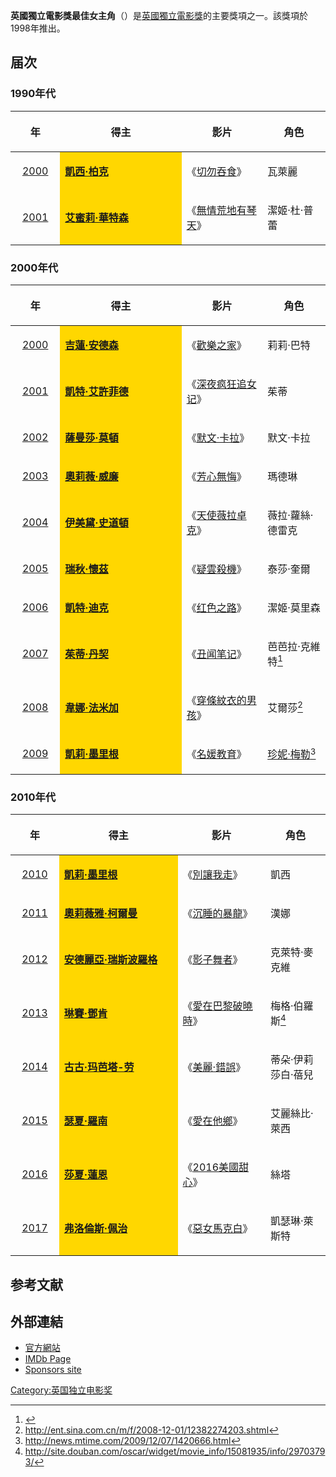 '''英國獨立電影獎最佳女主角'''（{{lang-en|'''BIFA Award for Best Performance by an Actress in a British Independent Film'''}}）是[[英國獨立電影獎|英國獨立電影獎]]的主要獎項之一。該獎項於1998年推出。

== 届次 ==
=== 1990年代 ===
{| class="wikitable" width="95%" cellpadding="5"
|-
!width="100"|年
!width="450"|得主
!width="250"|影片
!width="200"|角色
|-
|style="text-align:center;"| [[第1屆英國獨立電影獎|2000]] ||  style="background:#FFD700;" | '''[[凱西·柏克|凱西·柏克]]''' || 《[[切勿吞食|切勿吞食]]》  || 瓦萊麗
|-
|style="text-align:center;"| [[第2屆英國獨立電影獎|2001]] ||  style="background:#FFD700;" | '''[[艾蜜莉·華特森|艾蜜莉·華特森]]''' || 《[[無情荒地有琴天|無情荒地有琴天]]》  || 潔姬·杜·普蕾
|}

=== 2000年代 ===
{| class="wikitable" width="95%" cellpadding="5"
|-
!width="100"|年
!width="450"|得主
!width="250"|影片
!width="200"|角色
|-
|style="text-align:center;"| [[第3屆英國獨立電影獎|2000]] ||  style="background:#FFD700;" | '''[[吉蓮·安德森|吉蓮·安德森]]''' || 《[[歡樂之家|歡樂之家]]》  || 莉莉·巴特
|-
|style="text-align:center;"| [[第4屆英國獨立電影獎|2001]] ||  style="background:#FFD700;" | '''[[凱特·艾許菲德|凱特·艾許菲德]]''' || 《[[深夜疯狂追女记|深夜疯狂追女记]]》  || 茱蒂
|-
|style="text-align:center;"| [[第5屆英國獨立電影獎|2002]] ||  style="background:#FFD700;" | '''[[薩曼莎·莫頓|薩曼莎·莫頓]]''' || 《[[默文·卡拉|默文·卡拉]]》  || 默文·卡拉
|-
|style="text-align:center;"| [[第6屆英國獨立電影獎|2003]] ||  style="background:#FFD700;" | '''[[奧莉薇·威廉|奧莉薇·威廉]]''' || 《[[芳心無悔|芳心無悔]]》  || 瑪德琳
|-
|style="text-align:center;"| [[第7屆英國獨立電影獎|2004]] ||  style="background:#FFD700;" | '''[[伊美黛·史道頓|伊美黛·史道頓]]''' || 《[[天使薇拉卓克|天使薇拉卓克]]》  || 薇拉·蘿絲·德雷克
|-
|style="text-align:center;"| [[第8屆英國獨立電影獎|2005]] ||  style="background:#FFD700;" | '''[[瑞秋·懷茲|瑞秋·懷茲]]''' || 《[[疑雲殺機|疑雲殺機]]》  || 泰莎·奎爾
|-
|style="text-align:center;"| [[第9屆英國獨立電影獎|2006]] ||  style="background:#FFD700;" | '''[[凱特·迪克|凱特·迪克]]''' || 《[[红色之路|红色之路]]》 || 潔姬·莫里森
|-
|style="text-align:center;"| [[第10屆英國獨立電影獎|2007]] ||  style="background:#FFD700;" | '''[[茱蒂·丹契|茱蒂·丹契]]''' || 《[[丑闻笔记_(电影)|丑闻笔记]]》  || 芭芭拉·克維特<ref>{{Cite web |url=http://bbs.sjtu.edu.cn/bbscon,board,movie,file,M.1196955412.A.html |title=存档副本 |access-date=2015-11-26 |archive-url=https://web.archive.org/web/20151126113217/http://bbs.sjtu.edu.cn/bbscon,board,movie,file,M.1196955412.A.html |archive-date=2015-11-26 |dead-url=yes }}</ref>
|-
|style="text-align:center;"| [[第11屆英國獨立電影獎|2008]] || style="background:#FFD700;" | '''[[韋娜·法米加|韋娜·法米加]]''' || 《[[穿條紋衣的男孩|穿條紋衣的男孩]]》  || 艾爾莎<ref>http://ent.sina.com.cn/m/f/2008-12-01/12382274203.shtml</ref>
|-
|style="text-align:center;"| [[第12屆英國獨立電影獎|2009]] || style="background:#FFD700;" | '''[[凱莉·墨里根|凱莉·墨里根]]''' || 《[[名媛教育|名媛教育]]》  || [[琳恩·巴柏|珍妮·梅勒]]<ref>http://news.mtime.com/2009/12/07/1420666.html</ref>
|}

=== 2010年代 ===
{| class="wikitable" width="95%" cellpadding="5"
|-
!width="100"|年
!width="450"|得主
!width="250"|影片
!width="200"|角色
|-
|style="text-align:center;"| [[第13屆英國獨立電影獎|2010]] ||  style="background:#FFD700;" | '''[[凱莉·墨里根|凱莉·墨里根]]''' || 《[[別讓我走_(電影)|別讓我走]]》  || 凱西
|-
|style="text-align:center;"| [[第14屆英國獨立電影獎|2011]] ||  style="background:#FFD700;" | '''[[奧莉薇雅·柯爾曼|奧莉薇雅·柯爾曼]]''' || 《[[沉睡的暴龍|沉睡的暴龍]]》 || 漢娜
|-
|style="text-align:center;"| [[第15屆英國獨立電影獎|2012]] ||  style="background:#FFD700;" | '''[[安德麗亞·瑞斯波羅格|安德麗亞·瑞斯波羅格]]''' || 《[[影子舞者|影子舞者]]》  || 克萊特·麥克維
|-
|style="text-align:center;"| [[第16屆英國獨立電影獎|2013]] || style="background:#FFD700;" | '''[[琳賽·鄧肯|琳賽·鄧肯]]''' || 《[[愛在巴黎破曉時|愛在巴黎破曉時]]》  || 梅格·伯羅斯<ref>http://site.douban.com/oscar/widget/movie_info/15081935/info/29703793/</ref>
|-
|style="text-align:center;"| [[第17屆英國獨立電影獎|2014]] || style="background:#FFD700;" | '''[[古古·玛芭塔-劳|古古·玛芭塔-劳]]'''|| 《[[美麗·錯誤|美麗·錯誤]]》  || 蒂朵·伊莉莎白·蓓兒
|-
|style="text-align:center;"| [[第18屆英國獨立電影獎|2015]] || style="background:#FFD700;" | '''[[瑟夏·羅南|瑟夏·羅南]]'''|| 《[[愛在他鄉|愛在他鄉]]》  || 艾麗絲比·萊西
|-
|style="text-align:center;"| [[第19屆英國獨立電影獎|2016]] || style="background:#FFD700;" | '''[[莎夏·蓮恩|莎夏·蓮恩]]'''|| 《[[2016美國甜心|2016美國甜心]]》  || 絲塔
|-
|style="text-align:center;"| [[第20屆英國獨立電影獎|2017]] || style="background:#FFD700;" | '''[[弗洛倫斯·佩治|弗洛倫斯·佩治]]'''|| 《[[惡女馬克白|惡女馬克白]]》  || 凱瑟琳·萊斯特
|}

==参考文献==
{{reflist}}

==外部連結==
* [http://www.bifa.org.uk/ 官方網站] {{Wayback|url=http://www.bifa.org.uk/ |date=20000815202401 }}
* [http://www.imdb.com/Sections/Awards/British_Independent_Film_Awards/ IMDb Page]
* [http://www.tiscali.co.uk/events/2008/bifa/index.html?id=27&bifa=1/ Sponsors site]{{dead link|date=2018年1月 |bot=InternetArchiveBot |fix-attempted=yes }}

{{British Independent Film Awards}}
[[Category:英国独立电影奖|Category:英国独立电影奖]]